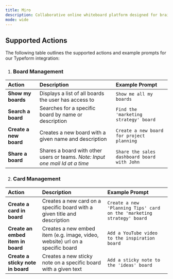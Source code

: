 ```yaml
---
title: Miro
description: Collaborative online whiteboard platform designed for brainstorming, mind mapping, and project planning
mode: wide
---
```


## Supported Actions

The following table outlines the supported actions and example prompts for our Typeform integration:

1. ### Board Management

| Action                 | Description                                                                   | Example Prompt                              |
| :--------------------- | :---------------------------------------------------------------------------- | :------------------------------------------ |
| **Show my boards**     | Displays a list of all boards the user has access to                          | `Show me all my boards`                     |
| **Search a board**     | Searches for a specific board by name or description                          | `Find the 'marketing strategy' board`       |
| **Create a new board** | Creates a new board with a given name and description                         | `Create a new board for project planning`   |
| **Share a board**      | Shares a board with other users or teams. _Note: Input one mail Id at a time_ | `Share the sales dashboard board with John` |

2. ### Card Management

| Action                            | Description                                                               | Example Prompt                                 |
| :-------------------------------- | :------------------------------------------------------------------------ | :--------------------------------------------- |
| **Create a card in board**        | Creates a new card on a specific board with a given title and description | `Create a new 'Planning Tips' card on the 'marketing strategy' board`     |
| **Create an embed item in board** | Creates a new embed item (e.g. image, video, website) url on a specific board | `Add a YouTube video to the inspiration board` |
| **Create a sticky note in board** | Creates a new sticky note on a specific board with a given text           | `Add a sticky note to the 'ideas' board`         |
